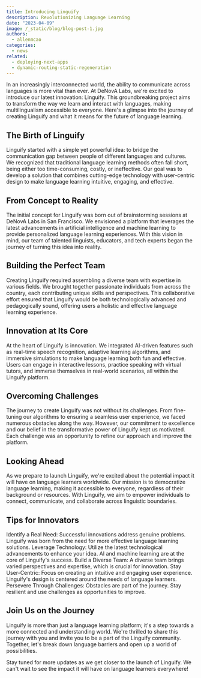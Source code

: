 ```yaml
---
title: Introducing Linguify
description: Revolutionizing Language Learning
date: "2023-04-09"
image: /_static/blog/blog-post-1.jpg
authors:
  - allenmcao
categories:
  - news
related:
  - deploying-next-apps
  - dynamic-routing-static-regeneration
---
```


In an increasingly interconnected world, the ability to communicate across languages is more vital than ever. At DeNovA Labs, we're excited to introduce our latest innovation: Linguify. This groundbreaking project aims to transform the way we learn and interact with languages, making multilingualism accessible to everyone. Here's a glimpse into the journey of creating Linguify and what it means for the future of language learning.

## The Birth of Linguify
Linguify started with a simple yet powerful idea: to bridge the communication gap between people of different languages and cultures. We recognized that traditional language learning methods often fall short, being either too time-consuming, costly, or ineffective. Our goal was to develop a solution that combines cutting-edge technology with user-centric design to make language learning intuitive, engaging, and effective.

## From Concept to Reality
The initial concept for Linguify was born out of brainstorming sessions at DeNovA Labs in San Francisco. We envisioned a platform that leverages the latest advancements in artificial intelligence and machine learning to provide personalized language learning experiences. With this vision in mind, our team of talented linguists, educators, and tech experts began the journey of turning this idea into reality.

## Building the Perfect Team
Creating Linguify required assembling a diverse team with expertise in various fields. We brought together passionate individuals from across the country, each contributing unique skills and perspectives. This collaborative effort ensured that Linguify would be both technologically advanced and pedagogically sound, offering users a holistic and effective language learning experience.

## Innovation at Its Core
At the heart of Linguify is innovation. We integrated AI-driven features such as real-time speech recognition, adaptive learning algorithms, and immersive simulations to make language learning both fun and effective. Users can engage in interactive lessons, practice speaking with virtual tutors, and immerse themselves in real-world scenarios, all within the Linguify platform.

## Overcoming Challenges
The journey to create Linguify was not without its challenges. From fine-tuning our algorithms to ensuring a seamless user experience, we faced numerous obstacles along the way. However, our commitment to excellence and our belief in the transformative power of Linguify kept us motivated. Each challenge was an opportunity to refine our approach and improve the platform.

## Looking Ahead
As we prepare to launch Linguify, we're excited about the potential impact it will have on language learners worldwide. Our mission is to democratize language learning, making it accessible to everyone, regardless of their background or resources. With Linguify, we aim to empower individuals to connect, communicate, and collaborate across linguistic boundaries.

## Tips for Innovators
Identify a Real Need: Successful innovations address genuine problems. Linguify was born from the need for more effective language learning solutions.
Leverage Technology: Utilize the latest technological advancements to enhance your idea. AI and machine learning are at the core of Linguify's success.
Build a Diverse Team: A diverse team brings varied perspectives and expertise, which is crucial for innovation.
Stay User-Centric: Focus on creating an intuitive and engaging user experience. Linguify's design is centered around the needs of language learners.
Persevere Through Challenges: Obstacles are part of the journey. Stay resilient and use challenges as opportunities to improve.
## Join Us on the Journey
Linguify is more than just a language learning platform; it's a step towards a more connected and understanding world. We're thrilled to share this journey with you and invite you to be a part of the Linguify community. Together, let's break down language barriers and open up a world of possibilities.

Stay tuned for more updates as we get closer to the launch of Linguify. We can't wait to see the impact it will have on language learners everywhere!

